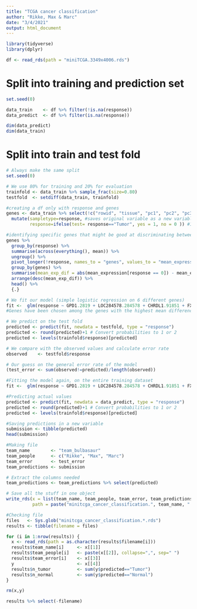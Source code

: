 ```yaml
---
title: "TCGA cancer classification"
author: "Rikke, Max & Marc"
date: "3/4/2021"
output: html_document
---
```


```r
library(tidyverse)
library(dplyr)
```

```r
df <- read_rds(path = "miniTCGA.3349x4006.rds") 
```

# Split into training and prediction set

```r
set.seed(0)

data_train    <- df %>% filter(!is.na(response))
data_predict  <- df %>% filter(is.na(response))                              

dim(data_predict)
dim(data_train)
```

# Split into train and test fold

```r
# Always make the same split
set.seed(0)

# We use 80% for training and 20% for evaluation
trainfold <- data_train %>% sample_frac(size=0.80)
testfold  <- setdiff(data_train, trainfold)
```

```r
#creating a df only with response and genes
genes <- data_train %>% select(!c("rowid", "tissue", "pc1", "pc2", "pc3")) %>% 
  mutate(sampletype=response, #saves original variable as a new variable called sampletype
         response=ifelse(test= response=="Tumor", yes = 1, no = 0 )) #1 = tumor, 0 = normal

#identifying specific genes that might be good at discriminating between cancer and normal by finding the genes with the biggest difference in mean expression between the two classes
genes %>% 
  group_by(response) %>% 
  summarise(across(everything(), mean)) %>% 
  ungroup() %>% 
  pivot_longer(!response, names_to = "genes", values_to = "mean_expression") %>% 
  group_by(genes) %>% 
  summarise(mean_exp_dif = abs(mean_expression[response == 0]) - mean_expression[response == 1]) %>% 
  arrange(desc(mean_exp_dif)) %>% 
  head() %>% 
  {.}
```


```r
# We fit our model (simple logistic regression on 6 different genes)
fit <-  glm(response ~ GPD1.2819 + LOC284578.284578 + CHRDL1.91851 + FXYD4.53828 + CLDN8.9073 + KCNJ1.3758, data = trainfold, family=binomial(link='logit'))
#Genes have been chosen among the genes with the highest mean difference in expression between the two classes using mixed selection by hand.

# We predict on the test fold
predicted <- predict(fit, newdata = testfold, type = "response")
predicted <- round(predicted)+1 # Convert probabilities to 1 or 2
predicted <- levels(trainfold$response)[predicted]

# We compare with the observed values and calculate error rate
observed    <- testfold$response

# Our guess on the general error rate of the model
(test_error <- sum(observed!=predicted)/length(observed)) 
```

```r
#Fitting the model again, on the entire training dataset
fit <-  glm(response ~ GPD1.2819 + LOC284578.284578 + CHRDL1.91851 + FXYD4.53828 + CLDN8.9073 + KCNJ1.3758, data = data_train, family=binomial(link='logit'))

#Predicting actual values
predicted <- predict(fit, newdata = data_predict, type = "response")
predicted <- round(predicted)+1 # Convert probabilities to 1 or 2
predicted <- levels(trainfold$response)[predicted]

#Saving predictions in a new variable
submission <- tibble(predicted)
head(submission)
```

```r
#Making file
team_name        <- "team_bulbasaur"
team_people      <- c("Rikke", "Max", "Marc")
team_error       <- test_error
team_predictions <- submission

# Extract the columns needed
team_predictions <- team_predictions %>% select(predicted)

# Save all the stuff in one object
write_rds(x = list(team_name, team_people, team_error, team_predictions), 
          path = paste("minitcga_cancer_classification.", team_name, ".rds", sep=""))

#Checking file
files   <- Sys.glob("minitcga_cancer_classification.*.rds")
results <- tibble(filename = files)

for (i in 1:nrow(results)) {
  x <- read_rds(path = as.character(results$filename[i]))
  results$team_name[i]     <- x[[1]]
  results$team_people[i]   <- paste(x[[2]], collapse=",", sep=" ")
  results$team_error[i]    <- x[[3]]
  y                        <- x[[4]]
  results$n_tumor          <- sum(y$predicted=="Tumor")
  results$n_normal         <- sum(y$predicted=="Normal")
}

rm(x,y)

results %>% select(-filename)
```


